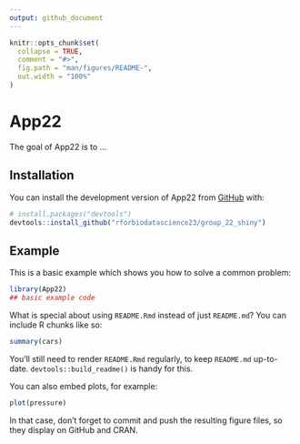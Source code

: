 ```yaml
---
output: github_document
---
```


<!-- README.md is generated from README.Rmd. Please edit that file -->

```r
knitr::opts_chunk$set(
  collapse = TRUE,
  comment = "#>",
  fig.path = "man/figures/README-",
  out.width = "100%"
)
```

# App22

<!-- badges: start -->
<!-- badges: end -->

The goal of App22 is to ...

## Installation

You can install the development version of App22 from [GitHub](https://github.com/) with:

``` r
# install.packages("devtools")
devtools::install_github("rforbiodatascience23/group_22_shiny")
```

## Example

This is a basic example which shows you how to solve a common problem:

```r
library(App22)
## basic example code
```

What is special about using `README.Rmd` instead of just `README.md`? You can include R chunks like so:

```r
summary(cars)
```

You'll still need to render `README.Rmd` regularly, to keep `README.md` up-to-date. `devtools::build_readme()` is handy for this.

You can also embed plots, for example:

```r
plot(pressure)
```

In that case, don't forget to commit and push the resulting figure files, so they display on GitHub and CRAN.
